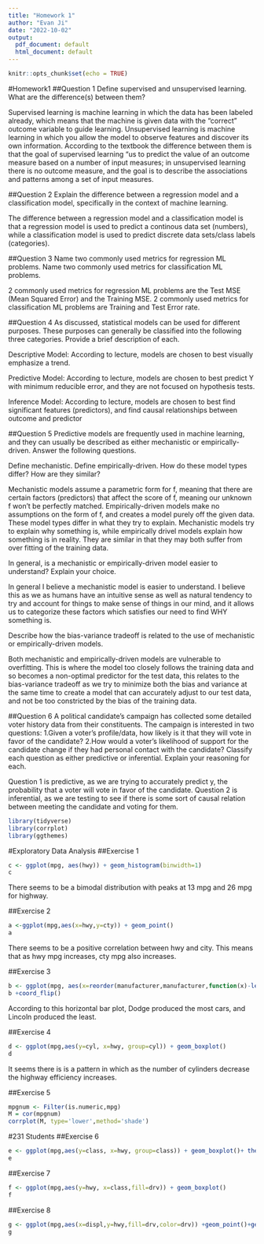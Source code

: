 ---
title: "Homework 1"
author: "Evan Ji"
date: "2022-10-02"
output:
  pdf_document: default
  html_document: default
---

```{r setup, include=FALSE}
knitr::opts_chunk$set(echo = TRUE)
```
#Homework1
##Question 1
Define supervised and unsupervised learning. What are the difference(s) between them?

Supervised learning is machine learning in which the data has been labeled already, which means that the machine is given data with the "correct" outcome variable to guide learning. Unsupervised learning is machine learning in which you allow the model to observe features  and discover its own information. According to the textbook the difference between them is that the goal of supervised learning "us to predict the value of an outcome measure based on a number of input measures; in unsupervised learning there is no outcome measure, and the goal is to describe the associations and patterns among a set of input measures.

##Question 2
Explain the difference between a regression model and a classification model, specifically in the context of machine learning.

The difference between a regression model and a classification model is that a regression model is used to predict a continous data set (numbers), while a classification model is used to predict discrete data sets/class labels (categories).

##Question 3
Name two commonly used metrics for regression ML problems. Name two commonly used metrics for classification ML problems.

2 commonly used metrics for regression ML problems are the Test MSE (Mean Squared Error) and the Training MSE. 2 commonly used metrics for classification ML problems are Training and Test Error rate.

##Question 4
As discussed, statistical models can be used for different purposes. These purposes can generally be classified into the following three categories. Provide a brief description of each.

Descriptive Model:
According to lecture, models are chosen to best visually emphasize a trend.

Predictive Model:
According to lecture, models are chosen to best predict Y with minimum reducible error, and they are not focused on hypothesis tests.

Inference Model:
According to lecture, models are chosen to best find significant features (predictors), and find causal relationships between outcome and predictor

##Question 5
Predictive models are frequently used in machine learning, and they can usually be described as either mechanistic or empirically-driven. Answer the following questions.

Define mechanistic. Define empirically-driven. How do these model types differ? How are they similar?

Mechanistic models assume a parametric form for f, meaning that there are certain factors (predictors) that affect the score of f, meaning our unknown f won't be perfectly matched. Empirically-driven models make no assumptions on the form of f, and creates a model purely off the given data. These model types differ in what they try to explain. Mechanistic models try to explain why something is, while empirically drivel models explain how something is in reality. They are similar in that they may both suffer from over fitting of the training data.

In general, is a mechanistic or empirically-driven model easier to understand? Explain your choice.

In general I believe a mechanistic model is easier to understand. I believe this as we as humans have an intuitive sense as well as natural tendency to try and account for things to make sense of things in our mind, and it allows us to categorize these factors which satisfies our need to find WHY something is.

Describe how the bias-variance tradeoff is related to the use of mechanistic or empirically-driven models.

Both mechanistic and empirically-driven models are vulnerable to overfitting. This is where the model too closely follows the training data and so becomes a non-optimal predictor for the test data, this relates to the bias-variance tradeoff as we try to minimize both the bias and variance at the same time to create a model that can accurately adjust to our test data, and not be too constricted by the bias of the training data.

##Question 6
A political candidate’s campaign has collected some detailed voter history data from their constituents. The campaign is interested in two questions:
1.Given a voter’s profile/data, how likely is it that they will vote in favor of the candidate?
2.How would a voter’s likelihood of support for the candidate change if they had personal contact with the candidate?
Classify each question as either predictive or inferential. Explain your reasoning for each.

Question 1 is predictive, as we are trying to accurately predict y, the probability that a voter will vote in favor of the candidate.
Question 2 is inferential, as we are testing to see if there is some sort of causal relation between meeting the candidate and voting for them.
```{r}
library(tidyverse)
library(corrplot)
library(ggthemes)
```
#Exploratory Data Analysis
##Exercise 1
```{r}
c <- ggplot(mpg, aes(hwy)) + geom_histogram(binwidth=1)
c
```
There seems to be a bimodal distribution with peaks at 13 mpg and 26 mpg for highway.

##Exercise 2
```{r}
a <-ggplot(mpg,aes(x=hwy,y=cty)) + geom_point()
a
```
 There seems to be a positive correlation between hwy and city. This means that as hwy mpg increases, cty mpg also increases.
 
 ##Exercise 3
```{r}
b <- ggplot(mpg, aes(x=reorder(manufacturer,manufacturer,function(x)-length(x)))) + geom_bar()
b +coord_flip()
```
According to this horizontal bar plot, Dodge produced the most cars, and Lincoln produced the least.

##Exercise 4
```{r}
d <- ggplot(mpg,aes(y=cyl, x=hwy, group=cyl)) + geom_boxplot()
d
```
It seems there is is a pattern in which as the number of cylinders decrease the highway efficiency increases.

##Exercise 5
```{r}
mpgnum <- Filter(is.numeric,mpg)
M = cor(mpgnum)
corrplot(M, type='lower',method='shade')
```

#231 Students
##Exercise 6
```{r}
e <- ggplot(mpg,aes(y=class, x=hwy, group=class)) + geom_boxplot()+ theme_gdocs()+ labs(y= "Vehicle Class", x = "Highway MPG") 
e
```
##Exercise 7
```{r}
f <- ggplot(mpg,aes(y=hwy, x=class,fill=drv)) + geom_boxplot()
f
```
##Exercise 8
```{r}
g <- ggplot(mpg,aes(x=displ,y=hwy,fill=drv,color=drv)) +geom_point()+geom_smooth(se=FALSE,color='blue', aes(linetype=drv))
g
```



